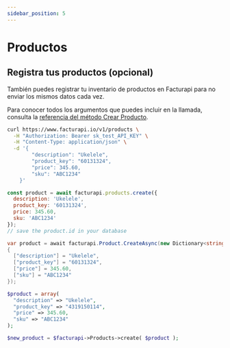 ```yaml
---
sidebar_position: 5
---
```



# Productos

## Registra tus productos (opcional)

También puedes registrar tu inventario de productos en Facturapi para no enviar los mismos datos cada vez.

Para conocer todos los argumentos que puedes incluir en la llamada, consulta la [referencia del método Crear Producto](/api/#operation/createProduct).

<Tabs groupId="codeExamples">
<TabItem value="curl" label="cURL">

```bash
curl https://www.facturapi.io/v1/products \
  -H "Authorization: Bearer sk_test_API_KEY" \
  -H "Content-Type: application/json" \
  -d '{
        "description": "Ukelele",
        "product_key": "60131324",
        "price": 345.60,
        "sku": "ABC1234"
    }'
```

</TabItem>
<TabItem value="js" label="Node.js" default>

```javascript
const product = await facturapi.products.create({
  description: 'Ukelele',
  product_key: '60131324',
  price: 345.60,
  sku: 'ABC1234'
});
// save the product.id in your database
```

</TabItem>
<TabItem value="cs" label="C#">

```csharp
var product = await facturapi.Product.CreateAsync(new Dictionary<string, object>
{
  ["description"] = "Ukelele",
  ["product_key"] = "60131324",
  ["price"] = 345.60,
  ["sku"] = "ABC1234"
});
```

</TabItem>
<TabItem value="php" label="PHP">

```php
$product = array(
  "description" => "Ukelele",
  "product_key" => "4319150114",
  "price" => 345.60,
  "sku" => "ABC1234"
);

$new_product = $facturapi->Products->create( $product );
```

</TabItem>
</Tabs>
